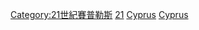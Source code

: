 {{Portal|賽普勒斯}}

[[Category:21世紀賽普勒斯|Category:21世紀賽普勒斯]]
[[Category:依年份劃分的賽普勒斯|21]]
[[Category:依年份劃分的21世紀歐洲|Cyprus]]
[[Category:依年份劃分的21世紀各國|Cyprus]]